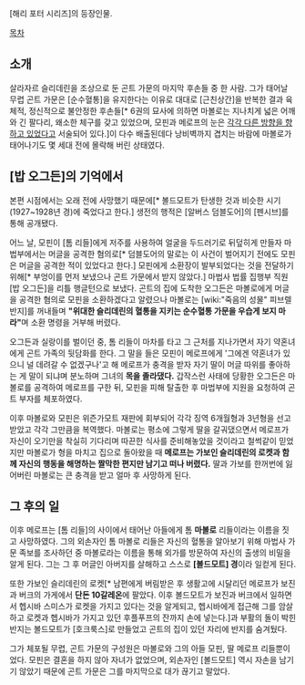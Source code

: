 [해리 포터 시리즈]의 등장인물.

[[목차]]
== 소개 ==
살라자르 슬리데린을 조상으로 둔 곤트 가문의 마지막 후손들 중 한 사람. 그가 태어날 무렵 곤트 가문은 [순수혈통]을 유지한다는 이유로 대대로 [근친상간]을 반복한 결과 육체적, 정신적으로 불안정한 후손들[* 6권의 묘사에 의하면 마볼로는 지나치게 넓은 어깨와 긴 팔다리, 왜소한 체구를 갖고 있었으며, 모핀과 메로프의 눈은 [[사시|각각 다른 방향을 향하고 있었다]]고 서술되어 있다.]이 다수 배출된데다 낭비벽까지 겹치는 바람에 마볼로가 태어나기도 몇 세대 전에 몰락해 버린 상태였다.

== [밥 오그든]의 기억에서 ==
본편 시점에서는 오래 전에 사망했기 때문에[* 볼드모트가 탄생한 것과 비슷한 시기(1927~1928년 경)에 죽었다고 한다.] 생전의 행적은 [알버스 덤블도어]의 [펜시브]를 통해 공개됐다.

어느 날, 모핀이 [톰 리들]에게 저주를 사용하여 얼굴을 두드러기로 뒤덮히게 만들자 마법부에서는 머글을 공격한 혐의로[* 덤블도어의 말로는 이 사건이 벌어지기 전에도 모핀은 머글을 공격한 적이 있었다고 한다.] 모핀에게 소환장이 발부되었다는 것을 전달하기 위해[* 부엉이를 먼저 보냈으나 곤트 가문에서 받지 않았다.] 마법사 법률 집행부 직원 [밥 오그든]을 리틀 행글턴으로 보냈다. 곤트의 집에 도착한 오그든은 마볼로에게 머글을 공격한 혐의로 모핀을 소환하겠다고 알렸으나 마볼로는 [wiki:"죽음의 성물" 피브렐 반지]를 꺼내들며 '''"위대한 슬리데린의 혈통을 지키는 순수혈통 가문을 우습게 보지 마라"'''며 소환 명령을 거부해 버렸다.

오그든과 실랑이를 벌이던 중, 톰 리들이 마차를 타고 그 근처를 지나가면서 자기 약혼녀에게 곤트 가족의 뒷담화를 한다. 그 말을 들은 모핀이 메로프에게 '그에겐 약혼녀가 있으니 널 데려갈 수 없겠구나'고 해 메로프가 충격을 받자 자기 딸이 머글 따위를 좋아하는 게 말이 되냐며 분노하며 그녀의 '''목을 졸라댔다.''' 갑작스런 사태에 당황한 오그든은 마볼로를 공격하여 메로프를 구한 뒤, 모핀을 피해 탈출한 후 마법부에 지원을 요청하여 곤트 부자를 체포하였다.

이후 마볼로와 모핀은 위즌가모트 재판에 회부되어 각각 징역 6개월형과 3년형을 선고받았고 각각 그만큼을 복역했다. 마볼로는 평소에 그렇게 딸을 갈궈댔으면서 메로프가 자신이 오기만을 착실히 기다리며 따끈한 식사를 준비해놓았을 것이라고 철썩같이 믿었지만 마볼로가 형을 마치고 집으로 돌아왔을 때 '''메로프는 가보인 슬리데린의 로켓과 함께 자신의 행동을 해명하는 짤막한 편지만 남기고 떠나 버렸다.''' 딸과 가보를 한꺼번에 잃어버린 마볼로는 큰 충격을 받고 얼마 후 사망하게 된다.

== 그 후의 일 ==
이후 메로프는 [톰 리들]의 사이에서 태어난 아들에게 톰 '''마볼로''' 리들이라는 이름을 짓고 사망하였다. 그의 외손자인 톰 마볼로 리들은 자신의 혈통을 알아보기 위해 마법사 가문 족보를 조사하던 중 마볼로라는 이름을 통해 외가를 방문하여 자신의 출생의 비밀을 알게 된다. 그는 그 후 머글인 아버지를 살해하고 스스로 '''[볼드모트] 경'''이라 일컫게 된다.

또한 가보인 슬리데린의 로켓[* 남편에게 버림받은 후 생활고에 시달리던 메로프가 보진과 버크의 가게에서 '''단돈 10갈레온'''에 팔았다. 이후 볼드모트가 보진과 버크에서 일하면서 헵시바 스미스가 로켓을 가지고 있다는 것을 알게되고, 헵시바에게 접근해 그를 암살하고 로켓과 헵시바가 가지고 있던 후플푸프의 잔까지 손에 넣는다.]과 부활의 돌이 박힌 반지는 볼드모트가 [호크룩스]로 만들었고 곤트의 집이 있던 자리에 반지를 숨겨뒀다.

그가 체포될 무렵, 곤트 가문의 구성원은 마볼로와 그의 아들 모핀, 딸 메로프 리들뿐이었다. 모핀은 결혼을 하지 않아 자녀가 없었으며, 외손자인 [볼드모트] 역시 자손을 남기기 않았기 때문에 곤트 가문은 그를 마지막으로 대가 끊기고 말았다.
